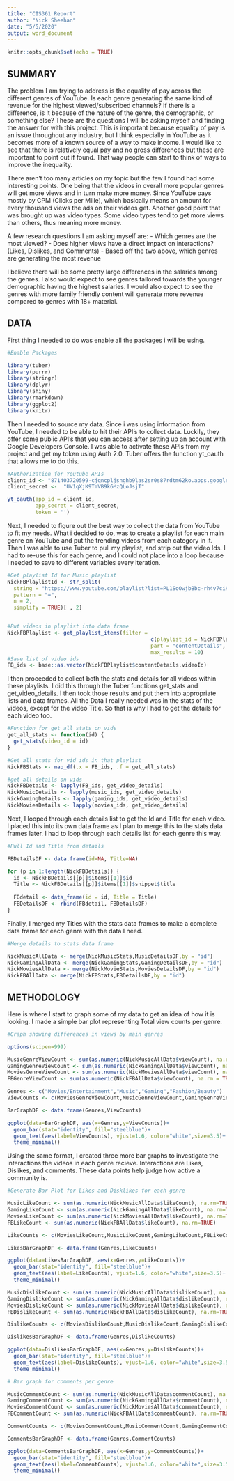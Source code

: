 ---
title: "CIS361 Report"
author: "Nick Sheehan"
date: "5/5/2020"
output: word_document
---

```{r setup, include=FALSE}
knitr::opts_chunk$set(echo = TRUE)
```

## SUMMARY

  The problem I am trying to address is the equality of pay across the different genres of YouTube.  Is each genre generating the same kind of revenue for the highest viewed/subscribed channels?  If there is a difference, is it because of the nature of the genre, the demographic, or something else? These are the questions I will be asking myself and finding the answer for with this project.  This is important because equality of pay is an issue throughout any industry, but I think especially in YouTube as it becomes more of a known source of a way to make income.  I would like to see that there is relatively equal pay and no gross differences but these are important to point out if found.  That way people can start to think of ways to improve the inequality.
  
  There aren’t too many articles on my topic but the few I found had some interesting points. One being that the videos in overall more popular genres will get more views and in turn make more money.  Since YouTube pays mostly by CPM (Clicks per Mille), which basically means an amount for every thousand views the ads on their videos get.
Another good point that was brought up was video types.  Some video types tend to get more views than others, thus meaning more money. 

  A few research questions I am asking myself are: 
    - Which genres are the most viewed?
    - Does higher views have a direct impact on interactions? (Likes, Dislikes, and Comments)
    - Based off the two above, which genres are generating the most revenue
    
I believe there will be some pretty large differences in the salaries among the genres.  I also would expect to see genres tailored towards the younger demographic having the highest salaries.  I would also expect to see the genres with more family friendly content will generate more revenue compared to genres with 18+ material.


## DATA

First thing I needed to do was enable all the packages i will be using.
```{r}
#Enable Packages

library(tuber)
library(purrr)
library(stringr)
library(dplyr)
library(shiny)
library(rmarkdown)
library(ggplot2)
library(knitr)
```

Then I needed to source my data.  Since i was using information from YouTube, I needed to be able to hit their API's to collect data.  Luckily, they offer some public API's that you can access after setting up an account with Google Developers Console.  I was able to activate these APIs from my project and get my token using Auth 2.0.  Tuber offers the function yt_oauth that allows me to do this.
```{r}
#Authorization for Youtube APIs
client_id <- "871403720599-cjqncpljsnghb9las2sr0s87rdtm62ko.apps.googleusercontent.com"
client_secret <-  "UV1qXjK9TmVB9k6MzQLoJsjT"

yt_oauth(app_id = client_id,
         app_secret = client_secret,
         token = '')
```

Next, I needed to figure out the best way to collect the data from YouTube to fit my needs. What i decided to do, was to create a playlist for each main genre on YouTube and put the trending videos from each category in it.  Then I was able to use Tuber to pull my playlist, and strip out the video Ids.  I had to re-use this for each genre, and I could not place into a loop because I needed to save to different variables every iteration.
```{r}
#Get playlist Id for Music playlist
NickFBPlaylistId <- str_split(
  string = "https://www.youtube.com/playlist?list=PL1SoOwjbBbc-rh4v7ciKTtIcOyOpT11ov", 
  pattern = "=", 
  n = 2,
  simplify = TRUE)[ , 2]


#Put videos in playlist into data frame
NickFBPlaylist <- get_playlist_items(filter = 
                                              c(playlist_id = NickFBPlaylistId), 
                                              part = "contentDetails",
                                              max_results = 10)
#Save list of video ids
FB_ids <- base::as.vector(NickFBPlaylist$contentDetails.videoId)
```

I then proceeded to collect both the stats and details for all videos within these playlists.  I did this through the Tuber functions get_stats and get_video_details.  I then took those results and put them into appropriate lists and data frames.  All the Data I really needed was in the stats of the videos, except for the video Title.  So that is why I had to get the details for each video too.
```{r}
#Function for get all stats on vids
get_all_stats <- function(id) {
  get_stats(video_id = id)
} 

#Get all stats for vid ids in that playlist
NickFBStats <- map_df(.x = FB_ids, .f = get_all_stats)

#get all details on vids
NickFBDetails <- lapply(FB_ids, get_video_details)
NickMusicDetails <- lapply(music_ids, get_video_details)
NickGamingDetails <- lapply(gaming_ids, get_video_details)
NickMoviesDetails <- lapply(movies_ids, get_video_details)
```

Next, I looped through each details list to get the Id and Title for each video.  I placed this into its own data frame as I plan to merge this to the stats data frames later.  I had to loop through each details list for each genre this way.
```{r}
#Pull Id and Title from details

FBDetailsDF <- data.frame(id=NA, Title=NA)

for (p in 1:length(NickFBDetails)) {
  id <- NickFBDetails[[p]]$items[[1]]$id
  Title <- NickFBDetails[[p]]$items[[1]]$snippet$title
  
  FBdetail <- data_frame(id = id, Title = Title)
  FBDetailsDF <- rbind(FBdetail, FBDetailsDF)
}
```

Finally, I merged my Titles with the stats data frames to make a complete data frame for each genre with the data I need.
```{r}
#Merge details to stats data frame

NickMusicAllData <- merge(NickMusicStats,MusicDetailsDF,by = "id")
NickGamingAllData <- merge(NickGamingStats,GamingDetailsDF,by = "id")
NickMoviesAllData <- merge(NickMovieStats,MoviesDetailsDF,by = "id")
NickFBAllData <- merge(NickFBStats,FBDetailsDF,by = "id")
```

## METHODOLOGY

Here is where I start to graph some of my data to get an idea of how it is looking.  I made a simple bar plot representing Total view counts per genre.
```{r}
#Graph showing differences in views by main genres

options(scipen=999)

MusicGenreViewCount <- sum(as.numeric(NickMusicAllData$viewCount), na.rm = TRUE)
GamingGenreViewCount <- sum(as.numeric(NickGamingAllData$viewCount), na.rm = TRUE)
MoviesGenreViewCount <- sum(as.numeric(NickMoviesAllData$viewCount), na.rm = TRUE)
FBGenreViewCount <- sum(as.numeric(NickFBAllData$viewCount), na.rm = TRUE)

Genres <- c("Movies/Entertainment","Music","Gaming","Fashion/Beauty")
ViewCounts <- c(MoviesGenreViewCount,MusicGenreViewCount,GamingGenreViewCount,FBGenreViewCount)

BarGraphDF <- data.frame(Genres,ViewCounts)

ggplot(data=BarGraphDF, aes(x=Genres,y=ViewCounts))+
  geom_bar(stat="identity", fill="steelblue")+
  geom_text(aes(label=ViewCounts), vjust=1.6, color="white",size=3.5)+
  theme_minimal()
```

Using the same format, I created three more bar graphs to investigate the interactions the videos in each genre recieve.  Interactions are Likes, Dislikes, and comments.  These data points help judge how active a community is.
```{r}
#Generate Bar Plot for Likes and Disklikes for each genre

MusicLikeCount <- sum(as.numeric(NickMusicAllData$likeCount), na.rm=TRUE)
GamingLikeCount <- sum(as.numeric(NickGamingAllData$likeCount), na.rm=TRUE)
MoviesLikeCount <- sum(as.numeric(NickMoviesAllData$likeCount), na.rm=TRUE)
FBLikeCount <- sum(as.numeric(NickFBAllData$likeCount), na.rm=TRUE)

LikeCounts <- c(MoviesLikeCount,MusicLikeCount,GamingLikeCount,FBLikeCount)

LikesBarGraphDF <- data.frame(Genres,LikeCounts)

ggplot(data=LikesBarGraphDF, aes(x=Genres,y=LikeCounts))+
  geom_bar(stat="identity", fill="steelblue")+
  geom_text(aes(label=LikeCounts), vjust=1.6, color="white",size=3.5)+
  theme_minimal()

MusicDislikeCount <- sum(as.numeric(NickMusicAllData$dislikeCount), na.rm=TRUE)
GamingDislikeCount <- sum(as.numeric(NickGamingAllData$dislikeCount), na.rm=TRUE)
MoviesDislikeCount <- sum(as.numeric(NickMoviesAllData$dislikeCount), na.rm=TRUE)
FBDislikeCount <- sum(as.numeric(NickFBAllData$dislikeCount), na.rm=TRUE)

DislikeCounts <- c(MoviesDislikeCount,MusicDislikeCount,GamingDislikeCount,FBDislikeCount)

DislikesBarGraphDF <- data.frame(Genres,DislikeCounts)

ggplot(data=DislikesBarGraphDF, aes(x=Genres,y=DislikeCounts))+
  geom_bar(stat="identity", fill="steelblue")+
  geom_text(aes(label=DislikeCounts), vjust=1.6, color="white",size=3.5)+
  theme_minimal()

# Bar graph for comments per genre

MusicCommentCount <- sum(as.numeric(NickMusicAllData$commentCount), na.rm=TRUE)
GamingCommentCount <- sum(as.numeric(NickGamingAllData$commentCount), na.rm=TRUE)
MoviesCommentCount <- sum(as.numeric(NickMoviesAllData$commentCount), na.rm=TRUE)
FBCommentCount <- sum(as.numeric(NickFBAllData$commentCount), na.rm=TRUE)

CommentCounts <- c(MoviesCommentCount,MusicCommentCount,GamingCommentCount,FBCommentCount)

CommentsBarGraphDF <- data.frame(Genres,CommentCounts)

ggplot(data=CommentsBarGraphDF, aes(x=Genres,y=CommentCounts))+
  geom_bar(stat="identity", fill="steelblue")+
  geom_text(aes(label=CommentCounts), vjust=1.6, color="white",size=3.5)+
  theme_minimal()
```

## 